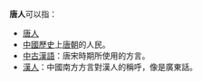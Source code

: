 '''唐人'''可以指：
*[[唐人|唐人]]
*[[中國歷史|中國歷史]]上[[唐朝|唐朝]]的人民。
*[[中古漢語|中古漢語]]：唐宋時期所使用的方言。
*[[汉族|漢人]]：中國南方方言對漢人的稱呼，像是廣東話。

{{disambig|Cat=二字中國相關消歧義}}